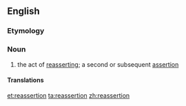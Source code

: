 ==English==

===Etymology===
{{prefix|re|assertion|lang=en}}

===Noun===
{{en-noun}}

# the act of [[reassert]]ing; a second or subsequent [[assertion]]

====Translations====
{{trans-top|the act of reasserting; a second or subsequent assertion}}
{{trans-mid}}
{{trans-bottom}}

[[et:reassertion]]
[[ta:reassertion]]
[[zh:reassertion]]
